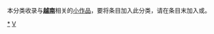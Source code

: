 {{Catnav|頁面分類|地理|地理小作品|亚洲地理小作品}}
{{Catnav|頁面分類|地理|国家|亚洲国家|越南}}
{{Catnav|頁面分類|地理|各大洲地理|亚洲地理|亚洲地理小作品}}
{{WPSS-cat}}
{{hiddencat}}

本分类收录与'''[[越南|越南]]'''相关的[[Wikipedia:STUB|小作品]]，要将条目加入此分类，请在条目末加入'''{{tl|Vietnam-stub}}'''或'''{{tl|越南小作品}}'''。

[[Category:越南|*]]
[[Category:东南亚小作品|V]]